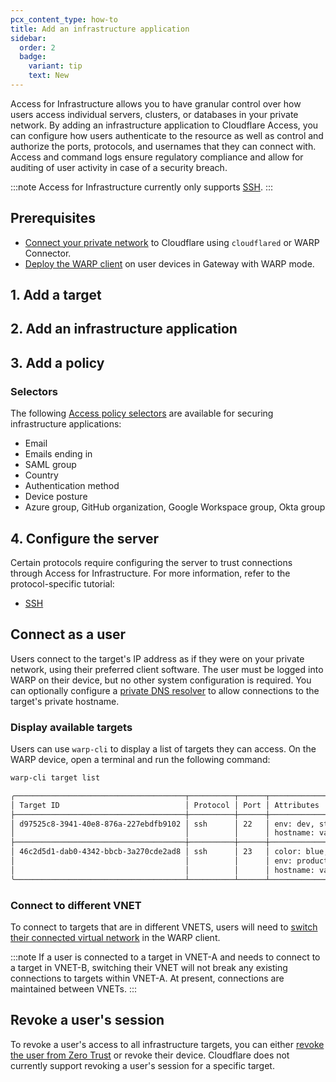 ```yaml
---
pcx_content_type: how-to
title: Add an infrastructure application
sidebar:
  order: 2
  badge:
    variant: tip
    text: New
---
```



Access for Infrastructure allows you to have granular control over how users access individual servers, clusters, or databases in your private network. By adding an infrastructure application to Cloudflare Access, you can configure how users authenticate to the resource as well as control and authorize the ports, protocols, and usernames that they can connect with. Access and command logs ensure regulatory compliance and allow for auditing of user activity in case of a security breach.

:::note
Access for Infrastructure currently only supports [SSH](/cloudflare-one/connections/connect-networks/use-cases/ssh/ssh-infrastructure-access/).
:::

## Prerequisites

- [Connect your private network](/cloudflare-one/connections/connect-networks/private-net/) to Cloudflare using `cloudflared` or WARP Connector.
- [Deploy the WARP client](/cloudflare-one/connections/connect-devices/warp/deployment/) on user devices in Gateway with WARP mode.

## 1. Add a target

<Render file="access/add-target" />

## 2. Add an infrastructure application

<Render file="access/add-infrastructure-app" />

## 3. Add a policy

<Render file="access/add-infrastructure-policy" />

### Selectors

The following [Access policy selectors](/cloudflare-one/policies/access/#selectors) are available for securing infrastructure applications:
- Email
- Emails ending in
- SAML group
- Country
- Authentication method
- Device posture
- Azure group, GitHub organization, Google Workspace group, Okta group

## 4. Configure the server

Certain protocols require configuring the server to trust connections through Access for Infrastructure. For more information, refer to the protocol-specific tutorial:

- [SSH](/cloudflare-one/connections/connect-networks/use-cases/ssh/ssh-infrastructure-access/#7-configure-ssh-server)

## Connect as a user

Users connect to the target's IP address as if they were on your private network, using their preferred client software. The user must be logged into WARP on their device, but no other system configuration is required. You can optionally configure a [private DNS resolver](/cloudflare-one/policies/gateway/resolver-policies/) to allow connections to the target's private hostname.

### Display available targets

Users can use  `warp-cli` to display a list of targets they can access. On the WARP device, open a terminal and run the following command:

```sh
warp-cli target list
```

```sh output
╭──────────────────────────────────────┬──────────┬──────┬────────────────────────────────┬───────────────────────────────────────────────────────────────────┬─────────────╮
│ Target ID                            │ Protocol │ Port │ Attributes                     │ IP (Virtual Network)                                              │ Usernames   │
├──────────────────────────────────────┼──────────┼──────┼────────────────────────────────┼───────────────────────────────────────────────────────────────────┼─────────────┤
│ d97525c8-3941-40e8-876a-227ebdfb9102 │ ssh      │ 22   │ env: dev, staging              │ 10.0.0.1 (f3399768-d320-11ec-9d64-0242ac120012)                   │ root, admin │
│                                      │          │      │ hostname: vault 420, vault 421 │                                                                   │             │
├──────────────────────────────────────┼──────────┼──────┼────────────────────────────────┼───────────────────────────────────────────────────────────────────┼─────────────┤
│ 46c2d5d1-dab0-4342-bbcb-3a270cde2ad8 │ ssh      │ 23   │ color: blue, red               │ 10.0.0.2 (f3399768-d320-11ec-9d64-0242ac120011)                   │ root, user  │
│                                      │          │      │ env: production                │ 2001:0:130f::9c0:876a:130b (f3499768-d320-11ec-9d64-0242ac120011) │             │
│                                      │          │      │ hostname: vault 420, vault 424 │                                                                   │             │
╰──────────────────────────────────────┴──────────┴──────┴────────────────────────────────┴───────────────────────────────────────────────────────────────────┴─────────────╯

```

### Connect to different VNET

To connect to targets that are in different VNETS, users will need to [switch their connected virtual network](/cloudflare-one/connections/connect-networks/private-net/cloudflared/tunnel-virtual-networks/#connect-to-a-virtual-network) in the WARP client.

:::note
If a user is connected to a target in VNET-A and needs to connect to a target in VNET-B, switching their VNET will not break any existing connections to targets within VNET-A. At present, connections are maintained between VNETs.
:::


## Revoke a user's session

To revoke a user's access to all infrastructure targets, you can either [revoke the user from Zero Trust](/cloudflare-one/identity/users/session-management/#per-user) or revoke their device. Cloudflare does not currently support revoking a user's session for a specific target.

